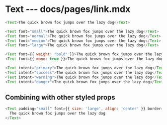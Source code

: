 # Text --- docs/pages/link.mdx

```js live=true
<Text>The quick brown fox jumps over the lazy dog</Text>

<Text font="small">The quick brown fox jumps over the lazy dog</Text>
<Text font="normal">The quick brown fox jumps over the lazy dog</Text>
<Text font="medium">The quick brown fox jumps over the lazy dog</Text>
<Text font="large">The quick brown fox jumps over the lazy dog</Text>

<Text font={{ weight: "bold" }}>The quick brown fox jumps over the lazy dog</Text>
<Text font={{ mono: true }}>The quick brown fox jumps over the lazy dog</Text>

<Text intent="primary">The quick brown fox jumps over the lazy dog</Text>
<Text intent="success">The quick brown fox jumps over the lazy dog</Text>
<Text intent="warning">The quick brown fox jumps over the lazy dog</Text>
<Text intent="danger">The quick brown fox jumps over the lazy dog</Text>
```

## Combining with other styled props

```js live=true
<Text padding="small" font={{ size: 'large', align: 'center' }} border={{ color: 'green500' }} background="grey100">
  The quick brown fox jumps over the lazy dog
</Text>
```
